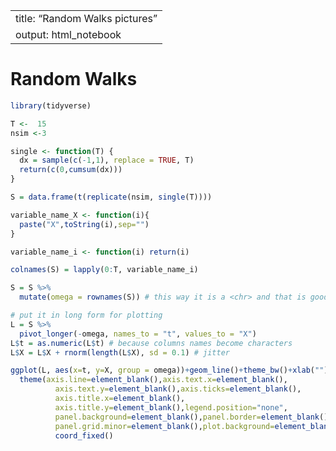 ---
title: "Random Walks pictures"
output: html_notebook
-
# Random Walks

```r
library(tidyverse)

T <-  15
nsim <-3

single <- function(T) {
  dx = sample(c(-1,1), replace = TRUE, T)
  return(c(0,cumsum(dx)))
}

S = data.frame(t(replicate(nsim, single(T))))

variable_name_X <- function(i){
  paste("X",toString(i),sep="")
}

variable_name_i <- function(i) return(i)

colnames(S) = lapply(0:T, variable_name_i)

S = S %>% 
  mutate(omega = rownames(S)) # this way it is a <chr> and that is good!, makes it a factor 

```

```r

# put it in long form for plotting
L = S %>% 
  pivot_longer(-omega, names_to = "t", values_to = "X") 
L$t = as.numeric(L$t) # because columns names become characters
L$X = L$X + rnorm(length(L$X), sd = 0.1) # jitter

```

```r
ggplot(L, aes(x=t, y=X, group = omega))+geom_line()+theme_bw()+xlab("")+ylab("")+
  theme(axis.line=element_blank(),axis.text.x=element_blank(),
          axis.text.y=element_blank(),axis.ticks=element_blank(),
          axis.title.x=element_blank(),
          axis.title.y=element_blank(),legend.position="none",
          panel.background=element_blank(),panel.border=element_blank(),panel.grid.major=element_blank(),
          panel.grid.minor=element_blank(),plot.background=element_blank())+
          coord_fixed()
          
```

